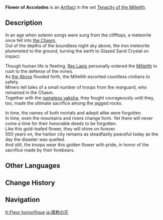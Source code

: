 {{Artifact Infobox
|image = Item Flower of Accolades.png
|set   = Tenacity of the Millelith
|piece = Flower of Life
}}
{{Description|A flower made from gold leaf. It represents the glories and honors attained by its wearer}}
'''Flower of Accolades''' is an [[Artifact]] in the set [[Tenacity of the Millelith]].

==Description==
In an age when solemn songs were sung from the clifftops, a meteorite once fell into [[the Chasm]].<br />Out of the depths of the boundless night sky above, the iron meteorite plummeted to the ground, turning the earth to Glazed Sand Crystal on impact.

Though human life is fleeting, [[Morax|Rex Lapis]] personally ordered the [[Millelith]] to rush to the defense of the mines.<br />As [[the Abyss]] flooded forth, the Millelith escorted countless civilians to safety.<br />Miners tell tales of a small number of troops from the rearguard, who remained in the Chasm.<br />Together with the [[Bosacius|nameless yaksha]], they fought courageously until they, too, made the ultimate sacrifice among the jagged rocks.

In time, the names of both mortals and adepti alike were forgotten.<br />In time, even the mountains and rivers change form. Yet there will never come a time for their honorable deeds to be forgotten.<br />Like this gold-leafed flower, they will shine on forever.<br />500 years on, the harbor city remains as steadfastly peaceful today as the day the disaster was quelled.<br />And still, the troops wear this golden flower with pride, in honor of the sacrifice made by their forebears.

==Other Languages==
{{Other Languages
|en      = Flower of Accolades
|zhs     = 勋绩之花
|zhs_rm  = Xūn Jì zhī Huā
|zht     = 勳績之花
|zht_rm  = Xūn Jì zhī Huā
|zh_tl   = Flower of Achievements
|ja      = 偉勲の花
|ja_rm   = Ikun no Hana
|ja_tl   = Flower of Great Achievement
|ko      = 공로의 꽃
|ko_rm   = Gongro-ui Kkot
|ko_tl   = Flower of Service
|es      = Flor del Honor
|es_tl   = Flower of Honor
|fr      = Fleur honorifique
|fr_tl   = Honorary Flower
|ru      = Цветок почестей
|ru_tl   = Flower of Honor
|th      = Flower of Accolades
|vi      = Hoa Chiến Công
|vi_tl   = 
|de      = Belobigungsblume
|de_tl   = Commendation Flower
|id      = Flower of Accolades
|pt      = Flor da Conquista
|pt_tl   = 
|tr      = Övgü Çiçeği
|tr_tl   = 
|it      = Fiore dell'onore
|it_tl   = 
}}

==Change History==
{{Change History|1.5}}

==Navigation==
{{Artifact Set Navbox|Tenacity of the Millelith}}

[[fr:Fleur honorifique]]
[[ja:偉勲の花]]